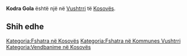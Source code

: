 {{Fshat në 
 | Emri                = Kodra Gola
 | EmriAlt                = 
 | NAME_SHORT_FORM=      
 | NAME_GENERIC=      Kodra
 | NAME_SORT_NAME_RO=      KODRAGOLA
 | FULL_NAME_RO = Kodra Gola
 | FULL_NAME_ND_RO=Kodra Gola
 | SORT_NAME_RG=GOLA KODRA
 | FULL_NAME_RG=Gola, Kodra
 | FULL_NAME_ND_RG=Gola, Kodra
 | SRP_NAME_SHORT_FORM=      
 | SRP_NAME_GENERIC=      
 | SRP_NAME_SORT_NAME_RO=      
 | SRP_FULL_NAME_RO = 
 | SRP_FULL_NAME_ND_RO=
 | SRP_SORT_NAME_RG=
 | SRP_FULL_NAME_RG=
 | SRP_FULL_NAME_ND_RG=
 | Emri (Rasa dhanore) = 
 | Figura              = 
 | Shteti              = Kosovo
 | Komuna              = Vushtrri
 | Kodi postar         = 
 | Sipërfaqja          = 

 | Popullsia           = 

 | Regj. i popullsisë  = 
 | Dend. e popullsisë  = 
 | Faqja zyrtare       = 
 <!--- Koordinatat ----> 
 | Gjerësia            = 42.801128
 | Gjatësia            = 21.050614
 | Lartësia            = 
}}
'''Kodra Gola''' është një [[]] në [[Vushtrri]] të [[Kosovës]].

<!-- == Gjeografia == -->
<!-- == Historia == -->
<!-- == Demografia == -->
== Shih edhe ==
{{Komuna Vushtrri}}
{{Kosovo-Administrata-Cung}}

[[Kategoria:Fshatra në Kosovës]]
[[Kategoria:Fshatra në Kommunes Vushtrri]]
[[Kategoria:Vendbanime në Kosovës]]